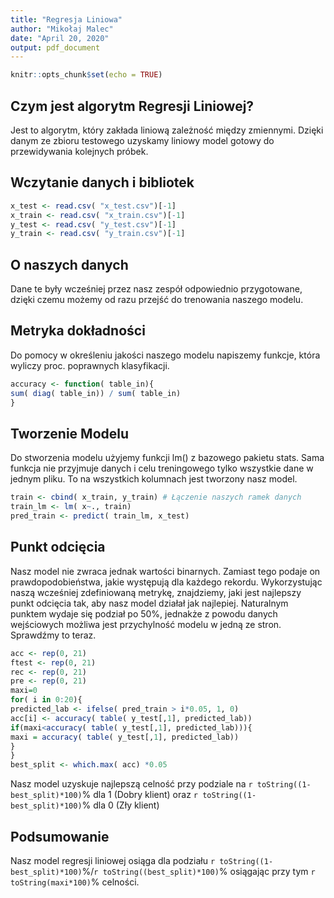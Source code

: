 ```yaml
---
title: "Regresja Liniowa"
author: "Mikołaj Malec"
date: "April 20, 2020"
output: pdf_document
---
```


```r
knitr::opts_chunk$set(echo = TRUE)
```

## Czym jest algorytm Regresji Liniowej?

Jest to algorytm, który zakłada liniową zależność między zmiennymi.
Dzięki danym ze zbioru testowego uzyskamy liniowy model gotowy do przewidywania kolejnych próbek.

## Wczytanie danych i bibliotek

```r
x_test <- read.csv( "x_test.csv")[-1]
x_train <- read.csv( "x_train.csv")[-1]
y_test <- read.csv( "y_test.csv")[-1]
y_train <- read.csv( "y_train.csv")[-1]
```

## O naszych danych

Dane te były wcześniej przez nasz zespół odpowiednio przygotowane, dzięki czemu możemy od razu przejść do trenowania naszego modelu.

## Metryka dokładności

Do pomocy w określeniu jakości naszego modelu napiszemy funkcje, która wyliczy proc. poprawnych klasyfikacji.

```r
accuracy <- function( table_in){
sum( diag( table_in)) / sum( table_in)
}
```

## Tworzenie Modelu

Do stworzenia modelu użyjemy funkcji lm() z bazowego pakietu stats.
Sama funkcja nie przyjmuje danych i celu treningowego tylko wszystkie dane w jednym pliku.
To na wszystkich kolumnach jest tworzony nasz model.

```r
train <- cbind( x_train, y_train) # Łączenie naszych ramek danych
train_lm <- lm( x~., train)
pred_train <- predict( train_lm, x_test)
```

## Punkt odcięcia

Nasz model nie zwraca jednak wartości binarnych. Zamiast tego podaje on prawdopodobieństwa, jakie występują dla każdego rekordu.
Wykorzystując naszą wcześniej zdefiniowaną metrykę, znajdziemy, jaki jest najlepszy punkt odcięcia tak, aby nasz model działał jak najlepiej.
Naturalnym punktem wydaje się podział po 50%, jednakże z powodu danych wejściowych możliwa jest przychylność modelu w jedną ze stron.
Sprawdźmy to teraz.

```r
acc <- rep(0, 21)
ftest <- rep(0, 21)
rec <- rep(0, 21)
pre <- rep(0, 21)
maxi=0
for( i in 0:20){
predicted_lab <- ifelse( pred_train > i*0.05, 1, 0)
acc[i] <- accuracy( table( y_test[,1], predicted_lab))
if(maxi<accuracy( table( y_test[,1], predicted_lab))){
maxi = accuracy( table( y_test[,1], predicted_lab))
}
}
best_split <- which.max( acc) *0.05
```

Nasz model uzyskuje najlepszą celność przy podziale na `r toString((1-best_split)*100)`% dla 1 (Dobry klient) oraz `r toString((1-best_split)*100)`% dla 0 (Zły klient)

## Podsumowanie

Nasz model regresji liniowej osiąga dla podziału `r toString((1-best_split)*100)`%/`r toString((best_split)*100)`% osiągając przy tym `r toString(maxi*100)`% celności.
